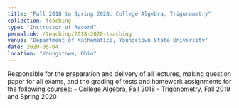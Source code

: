 ```yaml
---
title: "Fall 2018 to Spring 2020: College Algebra, Trigonometry"
collection: teaching
type: "Instructor of Record"
permalink: /teaching/2018-2020-teaching
venue: "Department of Mathematics, Youngstown State University"
date: 2020-05-04
location: "Youngstown, Ohio"
---  
```


<script async src="https://pagead2.googlesyndication.com/pagead/js/adsbygoogle.js?client=ca-pub-6878992848042528"
     crossorigin="anonymous"></script>  


Responsible for the preparation and delivery of all lectures, making question paper for all exams, and the grading of tests and homework assignments for the following courses:
- College Algebra, Fall 2018
- Trigonometry, Fall 2019 and Spring 2020